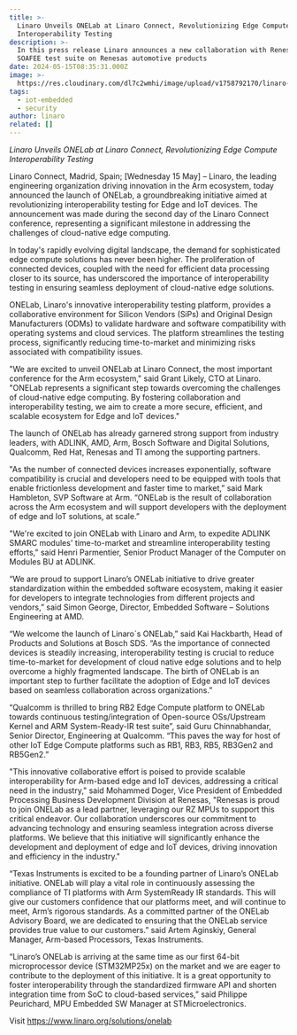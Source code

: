 ```yaml
---
title: >-
  Linaro Unveils ONELab at Linaro Connect, Revolutionizing Edge Compute
  Interoperability Testing
description: >-
  In this press release Linaro announces a new collaboration with Renesas to run
  SOAFEE test suite on Renesas automotive products
date: 2024-05-15T08:35:31.000Z
image: >-
  https://res.cloudinary.com/dl7c2wmhi/image/upload/v1758792170/linaro-website/images/news/onelab_lmvnrz.png
tags:
  - iot-embedded
  - security
author: linaro
related: []
---
```


_Linaro Unveils ONELab at Linaro Connect, Revolutionizing Edge Compute Interoperability Testing_

Linaro Connect, Madrid, Spain; [Wednesday 15 May] – Linaro, the leading engineering organization driving innovation in the Arm ecosystem, today announced the launch of ONELab, a groundbreaking initiative aimed at revolutionizing interoperability testing for Edge and IoT devices. The announcement was made during the second day of the Linaro Connect conference, representing a significant milestone in addressing the challenges of cloud-native edge computing.

In today's rapidly evolving digital landscape, the demand for sophisticated edge compute solutions has never been higher. The proliferation of connected devices, coupled with the need for efficient data processing closer to its source, has underscored the importance of interoperability testing in ensuring seamless deployment of cloud-native edge solutions.

ONELab, Linaro's innovative interoperability testing platform, provides a collaborative
environment for Silicon Vendors (SiPs) and Original Design Manufacturers (ODMs) to validate hardware and software compatibility with operating systems and cloud services. The platform streamlines the testing process, significantly reducing time-to-market and minimizing risks associated with compatibility issues.

"We are excited to unveil ONELab at Linaro Connect, the most important conference for the Arm ecosystem," said Grant Likely, CTO at Linaro. "ONELab represents a significant step towards overcoming the challenges of cloud-native edge computing. By fostering collaboration and interoperability testing, we aim to create a more secure, efficient, and scalable ecosystem for Edge and IoT devices."

The launch of ONELab has already garnered strong support from industry leaders, with ADLINK, AMD, Arm, Bosch Software and Digital Solutions, Qualcomm, Red Hat, Renesas and TI among the supporting partners.

"As the number of connected devices increases exponentially, software compatibility is crucial and developers need to be equipped with tools that enable frictionless development and faster time to market,” said Mark Hambleton, SVP Software at Arm. “ONELab is the result of collaboration across the Arm ecosystem and will support developers with the deployment of edge and IoT solutions, at scale.”

"We're excited to join ONELab with Linaro and Arm, to expedite ADLINK SMARC modules' time-to-market and streamline interoperability testing efforts," said Henri Parmentier, Senior Product Manager of the Computer on Modules BU at ADLINK.

“We are proud to support Linaro’s ONELab initiative to drive greater standardization within the embedded software ecosystem, making it easier for developers to integrate technologies from different projects and vendors,” said Simon George, Director, Embedded Software – Solutions Engineering at AMD.

“We welcome the launch of Linaro`s ONELab,” said Kai Hackbarth, Head of Products and Solutions at Bosch SDS. “As the importance of connected devices is steadily increasing, interoperability testing is crucial to reduce time-to-market for development of cloud native edge solutions and to help overcome a highly fragmented landscape. The birth of ONELab is an important step to further facilitate the adoption of Edge and IoT devices based on seamless collaboration across organizations.”

“Qualcomm is thrilled to bring RB2 Edge Compute platform to ONELab towards continuous testing/integration of Open-source OSs/Upstream Kernel and ARM System-Ready-IR test suite”, said Guru Chinnabhandar, Senior Director, Engineering at Qualcomm. “This paves the way for host of other IoT Edge Compute platforms such as RB1, RB3, RB5, RB3Gen2 and RB5Gen2.”

"This innovative collaborative effort is poised to provide scalable interoperability for Arm-based edge and IoT devices, addressing a critical need in the industry," said Mohammed Doger, Vice President of Embedded Processing Business Development Division at Renesas, "Renesas is proud to join ONELab as a lead partner, leveraging our RZ MPUs to support this critical endeavor. Our collaboration underscores our commitment to advancing technology and ensuring seamless integration across diverse platforms. We believe that this initiative will significantly enhance the development and deployment of edge and IoT devices, driving innovation and efficiency in the industry."

“Texas Instruments is excited to be a founding partner of Linaro’s ONELab initiative. ONELab will play a vital role in continuously assessing the compliance of TI platforms with Arm SystemReady IR standards. This will give our customers confidence that our platforms meet, and will continue to meet, Arm’s rigorous standards. As a committed partner of the ONELab Advisory Board, we are dedicated to ensuring that the ONELab service provides true value to our customers.” said Artem Aginskiy, General Manager, Arm-based Processors, Texas Instruments.

“Linaro’s ONELab is arriving at the same time as our first 64-bit microprocessor device (STM32MP25x) on the market and we are eager to contribute to the deployment of this initiative. It is a great opportunity to foster interoperability through the standardized firmware API and shorten integration time from SoC to cloud-based services,” said Philippe Peurichard, MPU Embedded SW Manager at STMicroelectronics.

Visit https://www.linaro.org/solutions/onelab
